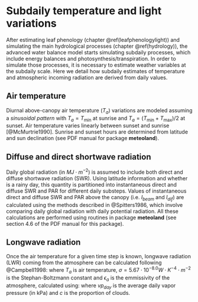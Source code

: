 # Subdaily temperature and light variations {#subdailytemplight}

After estimating leaf phenology (chapter \@ref(leafphenologylight)) and simulating the main hydrological processes (chapter \@ref(hydrology)), the advanced water balance model starts simulating subdaily processes, which include energy balances and photosynthesis/transpiration. In order to simulate those processes, it is necessary to estimate weather variables at the subdaily scale. Here we detail how subdaily estimates of temperature and atmospheric incoming radiation are derived from daily values.

## Air temperature
Diurnal above-canopy air temperature ($T_a$) variations are modeled assuming a *sinusoidal pattern* with $T_a = T_{\min}$ at sunrise and $T_a = (T_{\min}+T_{\max})/2$ at sunset. Air temperature varies linearly between sunset and sunrise [@McMurtrie1990]. Sunrise and sunset hours are determined from latitude and sun declination (see PDF manual for package **meteoland**).


## Diffuse and direct shortwave radiation
Daily global radiation (in $MJ \cdot m^{-2}$) is assumed to include both direct and diffuse shortwave radiation (SWR). Using latitude information and whether is a rainy day, this quantity is partitioned into instantaneous direct and diffuse SWR and PAR for different daily substeps. Values of instantaneous direct and diffuse SWR and PAR above the canopy (i.e. $I_{beam}$ and $I_{dif}$) are calculated using the methods described in @Spitters1986, which involve comparing daily global radiation with daily potential radiation. All these calculations are performed using routines in package **meteoland** (see section 4.6 of the PDF manual for this package).

## Longwave radiation
Once the air temperature for a given time step is known, longwave radiation (LWR) coming from the atmosphere can be calculated following @Campbell1998:
\begin{equation}
L_{a} = \epsilon_{a} \cdot \sigma \cdot (T_{a} + 273.16)^{4.0}
\end{equation}
where $T_{a}$ is air temperature, $\sigma = 5.67 \cdot 10^{-8.0} W \cdot K^{-4} \cdot m^{-2}$ is the Stephan-Boltzmann constant and $\epsilon_{a}$ is the emmissivity of the atmosphere, calculated using:
\begin{eqnarray}
\epsilon_{a} &=& (1 - 0.84 \cdot c) \cdot \epsilon_{ac} + 0.84 \cdot c \\
\epsilon_{ac} &=& 1.72 \cdot \left(\frac{vp_{day}}{T_{a} + 273.16} \right)^{1/7}
\end{eqnarray}
where $vp_{day}$ is the average daily vapor pressure (in kPa) and $c$ is the proportion of clouds. 
